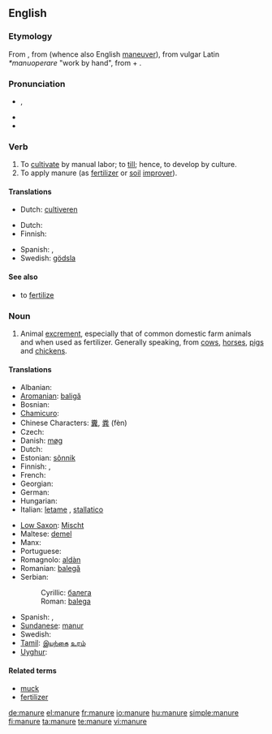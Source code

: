 ==English==

===Etymology===
From {{etyl|enm|en}} {{term|manuren||to manure|lang=enm}}, from {{etyl|fro|en}} {{term|manovrer|lang=fro}} (whence also English [[maneuver]]), from vulgar Latin ''*manuoperare'' "work by hand", from {{etyl|la|en}} {{term|manus|manu||by hand|lang=la}} + {{term|operari||to work|lang=la}}.

===Pronunciation===
* {{a|GenAm}} {{IPA|/məˈn(j)ur/}}, {{SAMPA|/m@"n(j)ur/}}
* {{hyphenation|ma|nure}}
* {{rhymes|uːr}}

===Verb===
{{en-verb|manur|es}}

# To [[cultivate]] by manual labor; to [[till]]; hence, to develop by culture.
# To apply manure (as [[fertilizer]] or [[soil]] [[improver]]).

====Translations====
{{trans-top|to cultivate by manual labor}}
* Dutch: [[cultiveren]]
{{trans-mid}}
{{trans-bottom}}

{{trans-top|to apply manure}}
* Dutch: {{t+|nl|bemesten}}
* Finnish: {{t+|fi|levittää}} {{t+|fi|lanta|alt=lantaa}}
{{trans-mid}}
* Spanish: {{t+|es|abonar}}, {{t+|es|estercolar}}
* Swedish: [[gödsla]]
{{trans-bottom}}

====See also====
* to [[fertilize]]

===Noun===
{{en-noun|-}}

# Animal [[excrement]], especially that of common domestic farm animals and when used as fertilizer. Generally speaking, from [[cow]]s, [[horse]]s, [[pig]]s and [[chicken]]s.

====Translations====
{{trans-top|excrement}}
* Albanian: {{t+|sq|bajgë|xs=Albanian}}
* [[Aromanian]]: [[baligă]]
* Bosnian: {{t-|bs|balega|f}}
* [[Chamicuro]]: {{tø|ccc|tuki}}
* Chinese Characters: [[糞]], [[粪]] (fèn)
* Czech: {{t-|cs|hnůj|m}}
* Danish: [[møg]]
* Dutch: {{t+|nl|mest|m}}
* Estonian: [[sõnnik]]
* Finnish: {{t+|fi|lanta}}, {{t+|fi|sonta}}
* French: {{t+|fr|fumier|m}}
* Georgian: {{t-|ka|ნეხვი|tr=nexvi}}
* German: {{t+|de|Mist|m}}
* Hungarian: {{t+|hu|trágya}}
* Italian: [[letame]] {{m}}, [[stallatico]] {{m}}
{{trans-mid}}
* [[Low Saxon]]: [[Mischt]] {{m}}
* Maltese: [[demel]] {{m}}
* Manx: {{t-|gv|eoylley}}
* Portuguese: {{t+|pt|estrume|m}}
* Romagnolo: [[aldàn]] {{m}}
* Romanian: [[balegă]] {{f}}
* Serbian:
*: Cyrillic: [[балега]] {{f}}
*: Roman: [[balega]] {{f}}
* Spanish: {{t+|es|abono|m}}, {{t-|es|estiércol|m}}
* [[Sundanese]]: [[manur]]
* Swedish: {{t+|sv|gödsel}}
* [[Tamil]]: [[இயற்கை]] [[உரம்]]
* [[Uyghur]]: {{ug-Arab|[[چىلە]]}}
{{trans-bottom}}

====Related terms====
* [[muck]]
* [[fertilizer]]

[[de:manure]]
[[el:manure]]
[[fr:manure]]
[[io:manure]]
[[hu:manure]]
[[simple:manure]]
[[fi:manure]]
[[ta:manure]]
[[te:manure]]
[[vi:manure]]